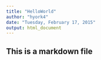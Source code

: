 ```yaml
---
title: "HelloWorld"
author: "hyork4"
date: "Tuesday, February 17, 2015"
output: html_document
---
```


## This is a markdown file
